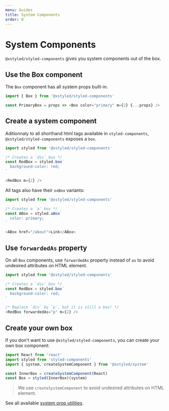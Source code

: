 ```yaml
---
menu: Guides
title: System Components
order: 0
---
```


# System Components

`@xstyled/styled-components` gives you system components out of the box.

## Use the Box component

The `Box` component has all system props built-in.

```js
import { Box } from '@xstyled/styled-components'

const PrimaryBox = props => <Box color="primary" m={2} {...props} />
```

## Create a system component

Aditionnaly to all shorthand html tags available in `styled-components`, `@xstyled/styled-components` exposes a `box`.

```js
import styled from '@xstyled/styled-components'

/* Creates a `div` box */
const RedBox = styled.box`
  background-color: red;
`

<RedBox m={2} />
```

All tags also have their `xxBox` variants:

```js
import styled from '@xstyled/styled-components'

/* Creates a `a` box */
const ABox = styled.aBox`
  color: primary;
`

<ABox href="/about">Link</ABox>
```

## Use `forwardedAs` property

On all `Box` components, use `forwardedAs` property instead of `as` to avoid undesired attributes on HTML element.

```js
import styled from '@xstyled/styled-components'

/* Creates a `div` box */
const RedBox = styled.box`
  background-color: red;
`

/* Replace `div` by `p`, but it is still a box! */
<RedBox forwardedAs="p" m={2} />
```

## Create your own box

If you don't want to use `@xstyled/styled-components`, you can create your own box component:

```js
import React from 'react'
import styled from 'styled-components'
import { system, createSystemComponent } from '@xstyled/system'

const InnerBox = createSystemComponent(React)
const Box = styled(InnerBox)(system)
```

> We use `createSystemComponent` to avoid undesired attributes on HTML element.

See all available [system prop utilities](/docs/system-props/).
